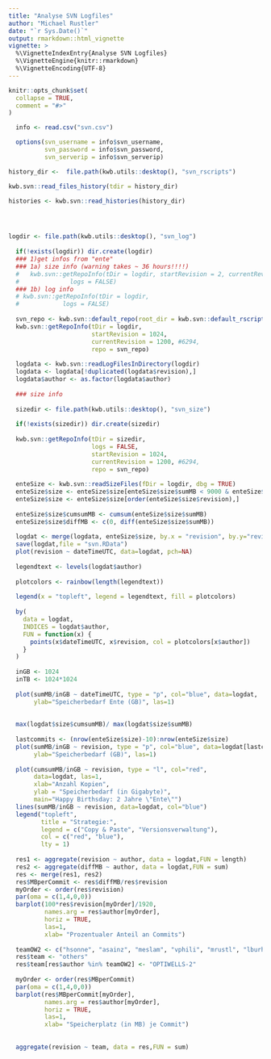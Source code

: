 ```yaml
---
title: "Analyse SVN Logfiles"
author: "Michael Rustler"
date: "`r Sys.Date()`"
output: rmarkdown::html_vignette
vignette: >
  %\VignetteIndexEntry{Analyse SVN Logfiles}
  %\VignetteEngine{knitr::rmarkdown}
  %\VignetteEncoding{UTF-8}
---
```


```r
knitr::opts_chunk$set(
  collapse = TRUE,
  comment = "#>"
)
```



```r
  info <- read.csv("svn.csv")

  options(svn_username = info$svn_username, 
          svn_password = info$svn_password, 
          svn_serverip = info$svn_serverip)

history_dir <-  file.path(kwb.utils::desktop(), "svn_rscripts")

kwb.svn::read_files_history(tdir = history_dir)

histories <- kwb.svn::read_histories(history_dir)




logdir <- file.path(kwb.utils::desktop(), "svn_log")
  
  if(!exists(logdir)) dir.create(logdir)
  ### 1)get infos from "ente"
  ### 1a) size info (warning takes ~ 36 hours!!!!)
  #   kwb.svn::getRepoInfo(tDir = logdir, startRevision = 2, currentRevision = 3,
  #              logs = FALSE)
  ### 1b) log info
  # kwb.svn::getRepoInfo(tDir = logdir, 
  #            logs = FALSE)
  
  svn_repo <- kwb.svn::default_repo(root_dir = kwb.svn::default_rscripts(),
  kwb.svn::getRepoInfo(tDir = logdir, 
                       startRevision = 1024, 
                       currentRevision = 1200, #6294,
                       repo = svn_repo) 
  
  logdata <- kwb.svn::readLogFilesInDirectory(logdir)
  logdata <- logdata[!duplicated(logdata$revision),]
  logdata$author <- as.factor(logdata$author)
  
  ### size info 
  
  sizedir <- file.path(kwb.utils::desktop(), "svn_size")
  
  if(!exists(sizedir)) dir.create(sizedir)
  
  kwb.svn::getRepoInfo(tDir = sizedir, 
                       logs = FALSE,
                       startRevision = 1024, 
                       currentRevision = 1200, #6294,
                       repo = svn_repo) 
  
  enteSize <- kwb.svn::readSizeFiles(fDir = logdir, dbg = TRUE)
  enteSize$size <- enteSize$size[enteSize$size$sumMB < 9000 & enteSize$size$sumMB > 1700,]
  enteSize$size <- enteSize$size[order(enteSize$size$revision),]
  
  enteSize$size$cumsumMB <- cumsum(enteSize$size$sumMB)
  enteSize$size$diffMB <- c(0, diff(enteSize$size$sumMB))
  
  logdat <- merge(logdata, enteSize$size, by.x = "revision", by.y="revision", all.x=TRUE)
  save(logdat,file = "svn.RData")
  plot(revision ~ dateTimeUTC, data=logdat, pch=NA)
  
  legendtext <- levels(logdat$author)
  
  plotcolors <- rainbow(length(legendtext))
  
  legend(x = "topleft", legend = legendtext, fill = plotcolors)
  
  by(
    data = logdat, 
    INDICES = logdat$author, 
    FUN = function(x) {
      points(x$dateTimeUTC, x$revision, col = plotcolors[x$author])
    }
  )  
  
  inGB <- 1024
  inTB <- 1024*1024
  
  plot(sumMB/inGB ~ dateTimeUTC, type = "p", col="blue", data=logdat, 
       ylab="Speicherbedarf Ente (GB)", las=1)
  
  
  max(logdat$size$cumsumMB)/ max(logdat$size$sumMB)
  
  lastcommits <- (nrow(enteSize$size)-10):nrow(enteSize$size)
  plot(sumMB/inGB ~ revision, type = "p", col="blue", data=logdat[lastcommits,], 
       ylab="Speicherbedarf (GB)", las=1)
  
  plot(cumsumMB/inGB ~ revision, type = "l", col="red", 
       data=logdat, las=1,
       xlab="Anzahl Kopien", 
       ylab = "Speicherbedarf (in Gigabyte)", 
       main="Happy Birthsday: 2 Jahre \"Ente\"")
  lines(sumMB/inGB ~ revision, data=logdat, col="blue")
  legend("topleft",
         title = "Strategie:", 
         legend = c("Copy & Paste", "Versionsverwaltung"), 
         col = c("red", "blue"), 
         lty = 1)
  
  res1 <- aggregate(revision ~ author, data = logdat,FUN = length)
  res2 <- aggregate(diffMB ~ author, data = logdat,FUN = sum)
  res <- merge(res1, res2)
  res$MBperCommit <- res$diffMB/res$revision
  myOrder <- order(res$revision)
  par(oma = c(1,4,0,0))
  barplot(100*res$revision[myOrder]/1920, 
          names.arg = res$author[myOrder], 
          horiz = TRUE, 
          las=1,
          xlab= "Prozentualer Anteil an Commits")
  
  teamOW2 <- c("hsonne", "asainz", "meslam", "vphili", "mrustl", "lburho")
  res$team <- "others"
  res$team[res$author %in% teamOW2] <- "OPTIWELLS-2"
  
  myOrder <- order(res$MBperCommit)
  par(oma = c(1,4,0,0))
  barplot(res$MBperCommit[myOrder], 
          names.arg = res$author[myOrder], 
          horiz = TRUE, 
          las=1, 
          xlab= "Speicherplatz (in MB) je Commit")
  
  
  aggregate(revision ~ team, data = res,FUN = sum)
```
